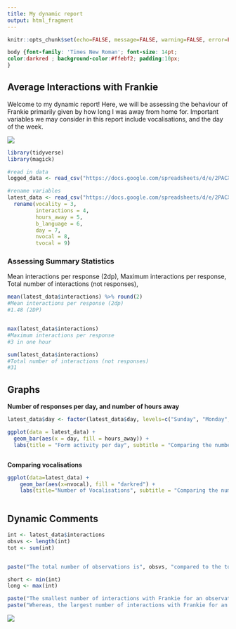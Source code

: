 ---
title: My dynamic report
output: html_fragment
---

```{r setup, include=FALSE}
knitr::opts_chunk$set(echo=FALSE, message=FALSE, warning=FALSE, error=FALSE)

```

```{css}
body {font-family: 'Times New Roman'; font-size: 14pt;
color:darkred ; background-color:#ffebf2; padding:10px;
}

```

## Average Interactions with Frankie

Welcome to my dynamic report!
Here, we will be assessing the behaviour of Frankie primarily given by how long I was away from home for. Important variables we may consider in this report include vocalisations, and the day of the week.

![](https://c.tenor.com/PpDtmuVnEXUAAAAC/tenor.gif)

```{r}
library(tidyverse)
library(magick)
```



```{r}
#read in data
logged_data <- read_csv("https://docs.google.com/spreadsheets/d/e/2PACX-1vTY1_17h63gEhyLks2WSIrZcKlYU4aTjFpUQZQ_hH-kZAEO_m8lUwtBRUKYXC4LsQkn9yfUEAgQJt7H/pub?output=csv")

#rename variables
latest_data <- read_csv("https://docs.google.com/spreadsheets/d/e/2PACX-1vTY1_17h63gEhyLks2WSIrZcKlYU4aTjFpUQZQ_hH-kZAEO_m8lUwtBRUKYXC4LsQkn9yfUEAgQJt7H/pub?output=csv") %>%
  rename(vocality = 3,
         interactions = 4,
         hours_away = 5,
         b_language = 6,
         day = 7,
         nvocal = 8,
         tvocal = 9)

```
### **Assessing Summary Statistics**
Mean interactions per response (2dp),
Maximum interactions per response,
Total number of interactions (not responses),
```{r}
mean(latest_data$interactions) %>% round(2)
#Mean interactions per response (2dp)
#1.48 (2DP)


max(latest_data$interactions)
#Maximum interactions per response
#3 in one hour 

sum(latest_data$interactions)
#Total number of interactions (not responses)
#31


```

## Graphs

**Number of responses per day, and number of hours away**

```{r}
latest_data$day <- factor(latest_data$day, levels=c("Sunday", "Monday", "Tuesday", "Wednesday", "Thursday", "Friday", "Saturday"))

ggplot(data = latest_data) +
  geom_bar(aes(x = day, fill = hours_away)) + 
  labs(title = "Form activity per day", subtitle = "Comparing the number of responses per weekday and\n how long I was away from home for", caption = "Note each one response is not equal to one interaction", x = "Day of the week", y = "Response number")



```


**Comparing vocalisations**

```{r}
ggplot(data=latest_data) +
    geom_bar(aes(x=nvocal), fill = "darkred") +
    labs(title="Number of Vocalisations", subtitle = "Comparing the number of vocalisations per response", caption = "Note each one response is not equal to one interaction.", x = "Number of vocalisatoins", y = "Count")



```

## Dynamic Comments
```{r}
int <- latest_data$interactions
obsvs <- length(int)
tot <- sum(int)


paste("The total number of observations is", obsvs, "compared to the total interactions, which is", tot)

short <- min(int)
long <- max(int)

paste("The smallest number of interactions with Frankie for an observation is", short)
paste("Whereas, the largest number of interactions with Frankie for an observation is", long)

```




![](https://c.tenor.com/-qBsG1HwR4oAAAAC/tenor.gif)
